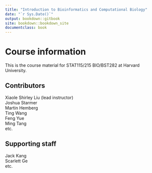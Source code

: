 ```yaml
--- 
title: "Introduction to Bioinformatics and Computational Biology"
date: "`r Sys.Date()`"
output: bookdown::gitbook
site: bookdown::bookdown_site
documentclass: book
---
```


# Course information

This is the course material for STAT115/215 BIO/BST282 at Harvard University. 

## Contributors 

Xiaole Shirley Liu (lead instructor)  
Joshua Starmer  
Martin Hemberg  
Ting Wang  
Feng Yue  
Ming Tang  
etc.

## Supporting staff 

Jack Kang  
Scarlett Ge  
etc.

